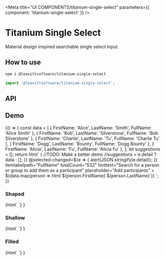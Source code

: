 

<Meta title="UI COMPONENTS/titanium-single-select" parameters={{ component: 'titanium-single-select' }} />

# Titanium Single Select

Material design inspired searchable single select input.

## How to use

```bash
npm i @leavittsoftware/titanium-single-select
```

```js
import '@leavittsoftware/titanium-single-select';
```

## API

<ArgsTable of="titanium-single-select" />

## Demo

<Canvas withToolbar>
  <Story name="Docs" height="200px">
    {() => {
      const data = [
        { FirstName: 'Alice', LastName: 'Smith', FullName: 'Alice Smith' },
        { FirstName: 'Bob', LastName: 'Silverstone', FullName: 'Bob Silverstone' },
        { FirstName: 'Charlie', LastName: 'Tu', FullName: 'Charlie Tu' },
        { FirstName: 'Dogg', LastName: 'Bounty', FullName: 'Dogg Bounty' },
        { FirstName: 'Alicia', LastName: 'Fu', FullName: 'Alicia Fu' },
      ];
      let suggestions = [];
      return html`
        <titanium-single-select
          style="max-width: 400px; margin: 24px 0;"
          @input-changed=${e => {
            //TODO: Make a better demo
            //suggestions = e.detail ? data : [];
          }}
          @selected-changed=${e => {
            alert(JSON.stringify(e.detail));
          }}
          itemlabelpath="FullName"
          totalCount="532"
          hinttext="Search for a person or group to add them as a participant"
          placeholder="Add participants"
        >
          ${data.map(person => html`<titanium-single-select-item .value=${person}>${person.FirstName} ${person.LastName}</titanium-single-select-item>`)}
        </titanium-single-select>
      `;
    }}
  </Story>
</Canvas>

### Shaped

<Canvas>
  <Story name="Shaped" height="120px">
    {html`
      <titanium-single-select
        style="max-width: 400px; margin: 24px 0;"
        shaped
        itemlabelpath="Shaped"
        hinttext="Search for a person or group to add them as a participant"
        placeholder="Shaped"
      >
      </titanium-single-select>
    `}
    }
  </Story>
</Canvas>

### Shallow

<Canvas>
  <Story name="Shallow" height="120px">
    {html`
      <titanium-single-select
        style="max-width: 400px; margin: 24px 0;"
        shallow
        itemlabelpath="Shallow"
        hinttext="Search for a person or group to add them as a participant"
        placeholder="Shallow"
      >
      </titanium-single-select>
    `}
    }
  </Story>
</Canvas>

### Filled

<Canvas>
  <Story name="Filled" height="120px">
    {html`
      <titanium-single-select
        style="max-width: 400px; margin: 24px 0;"
        Filled
        itemlabelpath="Filled"
        hinttext="Search for a person or group to add them as a participant"
        placeholder="Filled"
      >
      </titanium-single-select>
    `}
    }
  </Story>
</Canvas>
